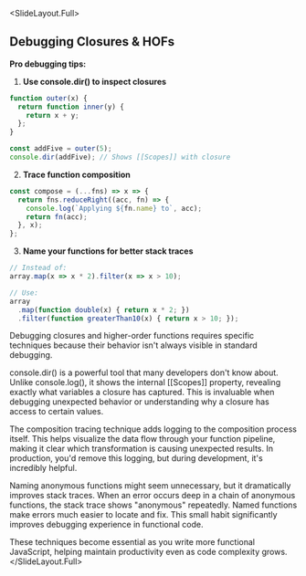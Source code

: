 
<SlideLayout.Full>
## Debugging Closures & HOFs

**Pro debugging tips:**

1. **Use console.dir() to inspect closures**
```javascript
function outer(x) {
  return function inner(y) {
    return x + y;
  };
}

const addFive = outer(5);
console.dir(addFive); // Shows [[Scopes]] with closure
```

2. **Trace function composition**
```javascript
const compose = (...fns) => x => {
  return fns.reduceRight((acc, fn) => {
    console.log(`Applying ${fn.name} to`, acc);
    return fn(acc);
  }, x);
};
```

3. **Name your functions for better stack traces**
```javascript
// Instead of:
array.map(x => x * 2).filter(x => x > 10);

// Use:
array
  .map(function double(x) { return x * 2; })
  .filter(function greaterThan10(x) { return x > 10; });
```

<Notes>
Debugging closures and higher-order functions requires specific techniques because their behavior isn't always visible in standard debugging.

console.dir() is a powerful tool that many developers don't know about. Unlike console.log(), it shows the internal [[Scopes]] property, revealing exactly what variables a closure has captured. This is invaluable when debugging unexpected behavior or understanding why a closure has access to certain values.

The composition tracing technique adds logging to the composition process itself. This helps visualize the data flow through your function pipeline, making it clear which transformation is causing unexpected results. In production, you'd remove this logging, but during development, it's incredibly helpful.

Naming anonymous functions might seem unnecessary, but it dramatically improves stack traces. When an error occurs deep in a chain of anonymous functions, the stack trace shows "anonymous" repeatedly. Named functions make errors much easier to locate and fix. This small habit significantly improves debugging experience in functional code.

These techniques become essential as you write more functional JavaScript, helping maintain productivity even as code complexity grows.
</Notes>
</SlideLayout.Full>
